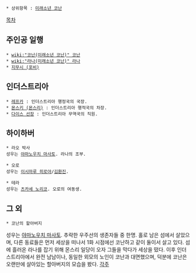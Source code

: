  * 상위항목 : [[미래소년 코난]]

[[목차]]

== 주인공 일행 ==
 * [[wiki:"코난(미래소년 코난)" 코난]]
 * [[wiki:"라나(미래소년 코난)" 라나]]
 * [[포비(미래소년 코난)|지무시 (포비)]]

== 인더스트리아 ==
 * [[레프카]] : 인더스트리아 행정국의 국장. 
 * [[몬스키|몬스키 (몬스리)]] : 인더스트리아 행적국의 차장. 
 * [[다이스(미래소년 코난)|다이스 선장]] : 인더스트리아 무역국의 직원. 
== 하이하버 ==

 * 라오 박사
 성우는 [[야마노우치 마사토]]. 라나의 조부.

 * 오로
 성우는 [[이시마루 히로야]]/[[김환진]].

 * 테라
 성우는 [[츠카세 노리코]]. 오로의 여동생.

== 그 외 ==
 * 코난의 할아버지
성우는 [[야마노우치 마사토]]. 추락한 우주선의 생존자들 중 한명. 홀로 남은 섬에서 살았으며, 다른 동료들은 먼저 세상을 떠나서 1화 시점에선 코난하고 같이 둘이서 살고 있다. 섬에 흘러온 라나를 잡기 위해 몬스리 일당이 오자 그들을 막다가 세상을 떴다. 이후 인더스트리아에서 완전 남남이나, 동일한 외모의 노인이 코난과 대면했으며, 덕분에 코난은 오랜만에 살아있는 할아버지의 모습을 봤다. 
[[각주]]
